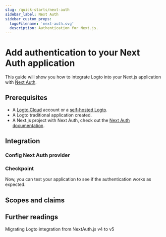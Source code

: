```yaml
---
slug: /quick-starts/next-auth
sidebar_label: Next Auth
sidebar_custom_props:
  logoFilename: 'next-auth.svg'
  description: Authentication for Next.js.
---
```




# Add authentication to your Next Auth application

This guide will show you how to integrate Logto into your Next.js application with [Next Auth](https://next-auth.js.org/).

<GuideTip />

## Prerequisites

- A [Logto Cloud](https://cloud.logto.io) account or a [self-hosted Logto](/introduction/set-up-logto-oss).
- A Logto traditional application created.
- A Next.js project with Next Auth, check out the [Next Auth documentation](https://next-auth.js.org/getting-started/introduction).

## Integration

### Config Next Auth provider

<ConfigProvider />

### Checkpoint

Now, you can test your application to see if the authentication works as expected.

## Scopes and claims

<ScopesAndClaims />

## Further readings

<FurtherReadings />

<Url href="https://blog.logto.io/next-auth-v5">
  Migrating Logto integration from NextAuth.js v4 to v5
</Url>
